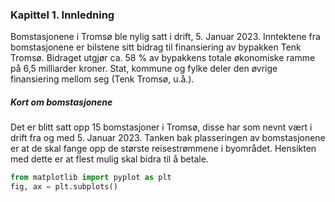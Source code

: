 ### Kapittel 1. Innledning 

Bomstasjonene i Tromsø ble nylig satt i drift, 5. Januar 2023. Inntektene fra bomstasjonene er bilstene sitt bidrag til finansiering av bypakken Tenk Tromsø. Bidraget utgjør ca. 58 % av bypakkens totale økonomiske ramme på 6,5 milliarder kroner. Stat, kommune og fylke deler den øvrige finansiering mellom seg (Tenk Tromsø, u.å.).

##### Kort om bomstasjonene 

Det er blitt satt opp 15 bomstasjoner i Tromsø, disse har som nevnt vært i drift fra og med 5. Januar 2023. Tanken bak plasseringen av bomstasjonene er at de skal fange opp de største reisestrømmene i byområdet. Hensikten med dette er at flest mulig skal bidra til å betale. 

```python
from matplotlib import pyplot as plt
fig, ax = plt.subplots()
```
